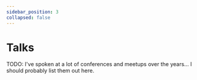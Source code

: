 ```yaml
---
sidebar_position: 3
collapsed: false
---
```


# Talks

TODO: I've spoken at a lot of conferences and meetups over the years... I should probably list them out here.

